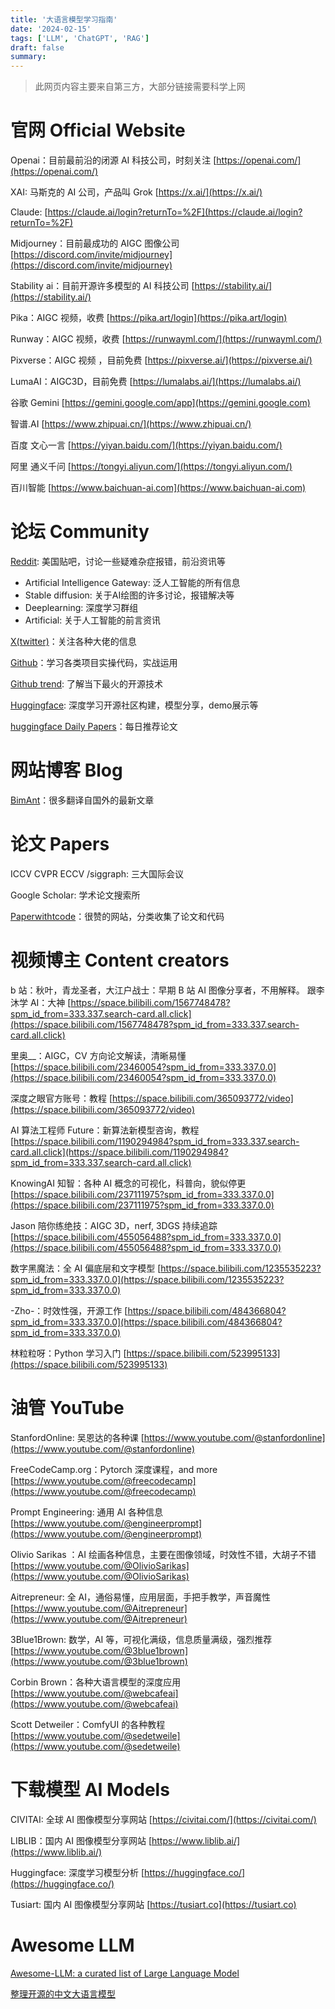 ```yaml
---
title: '大语言模型学习指南'
date: '2024-02-15'
tags: ['LLM', 'ChatGPT', 'RAG']
draft: false
summary: 
---
```


> 此网页内容主要来自第三方，大部分链接需要科学上网

# 官网 Official Website
Openai：目前最前沿的闭源 AI 科技公司，时刻关注 [https://openai.com/](https://openai.com/)

XAI: 马斯克的 AI 公司，产品叫 Grok [https://x.ai/](https://x.ai/)

Claude: [https://claude.ai/login?returnTo=%2F](https://claude.ai/login?returnTo=%2F)

Midjourney：目前最成功的 AIGC 图像公司 [https://discord.com/invite/midjourney](https://discord.com/invite/midjourney)

Stability ai：目前开源许多模型的 AI 科技公司 [https://stability.ai/](https://stability.ai/)

Pika：AIGC 视频，收费 [https://pika.art/login](https://pika.art/login)

Runway：AIGC 视频，收费 [https://runwayml.com/](https://runwayml.com/)

Pixverse：AIGC 视频 ，目前免费 [https://pixverse.ai/](https://pixverse.ai/)

LumaAI：AIGC3D，目前免费 [https://lumalabs.ai/](https://lumalabs.ai/)

谷歌 Gemini [https://gemini.google.com/app](https://gemini.google.com)

智谱.AI [https://www.zhipuai.cn/](https://www.zhipuai.cn/)

百度 文心一言 [https://yiyan.baidu.com/](https://yiyan.baidu.com/)

阿里 通义千问 [https://tongyi.aliyun.com/](https://tongyi.aliyun.com/)

百川智能 [https://www.baichuan-ai.com](https://www.baichuan-ai.com)
# 论坛 Community
[Reddit](https://www.reddit.com/): 美国贴吧，讨论一些疑难杂症报错，前沿资讯等  
* Artificial Intelligence Gateway: 泛人工智能的所有信息  
* Stable diffusion: 关于AI绘图的许多讨论，报错解决等  
* Deeplearning: 深度学习群组  
* Artificial: 关于人工智能的前言资讯  

[X(twitter)](https://twitter.com/)：关注各种大佬的信息

[Github](https://github.com)：学习各类项目实操代码，实战运用

[Github trend](https://github.com/trending): 了解当下最火的开源技术

[Huggingface](https://huggingface.co): 深度学习开源社区构建，模型分享，demo展示等

[huggingface Daily Papers](https://huggingface.co/papers)：每日推荐论文

# 网站博客 Blog
[BimAnt](http://www.bimant.com/blog/tag/sheng-cheng-shi-ai/)：很多翻译自国外的最新文章

# 论文 Papers
ICCV CVPR ECCV /siggraph: 三大国际会议

Google Scholar: 学术论文搜索所

[Paperwithtcode](https://paperswithcode.com/)：很赞的网站，分类收集了论文和代码 

# 视频博主 Content creators
b 站：秋叶，青龙圣者，大江户战士：早期 B 站 AI 图像分享者，不用解释。
跟李沐学 AI：大神 [https://space.bilibili.com/1567748478?spm_id_from=333.337.search-card.all.click](https://space.bilibili.com/1567748478?spm_id_from=333.337.search-card.all.click)

里奥__：AIGC，CV 方向论文解读，清晰易懂
[https://space.bilibili.com/23460054?spm_id_from=333.337.0.0](https://space.bilibili.com/23460054?spm_id_from=333.337.0.0)

深度之眼官方账号：教程
[https://space.bilibili.com/365093772/video](https://space.bilibili.com/365093772/video)

AI 算法工程师 Future：新算法新模型咨询，教程
[https://space.bilibili.com/1190294984?spm_id_from=333.337.search-card.all.click](https://space.bilibili.com/1190294984?spm_id_from=333.337.search-card.all.click)

KnowingAI 知智：各种 AI 概念的可视化，科普向，貌似停更
[https://space.bilibili.com/237111975?spm_id_from=333.337.0.0](https://space.bilibili.com/237111975?spm_id_from=333.337.0.0)

Jason 陪你练绝技：AIGC 3D，nerf, 3DGS 持续追踪
[https://space.bilibili.com/455056488?spm_id_from=333.337.0.0](https://space.bilibili.com/455056488?spm_id_from=333.337.0.0)

数字黑魔法：全 AI 偏底层和文字模型
[https://space.bilibili.com/1235535223?spm_id_from=333.337.0.0](https://space.bilibili.com/1235535223?spm_id_from=333.337.0.0)

-Zho-：时效性强，开源工作
[https://space.bilibili.com/484366804?spm_id_from=333.337.0.0](https://space.bilibili.com/484366804?spm_id_from=333.337.0.0)

林粒粒呀：Python 学习入门
[https://space.bilibili.com/523995133](https://space.bilibili.com/523995133)

# 油管 YouTube
StanfordOnline: 吴恩达的各种课
[https://www.youtube.com/@stanfordonline](https://www.youtube.com/@stanfordonline)

FreeCodeCamp.org：Pytorch 深度课程，and more
[https://www.youtube.com/@freecodecamp](https://www.youtube.com/@freecodecamp)

Prompt Engineering: 通用 AI 各种信息
[https://www.youtube.com/@engineerprompt](https://www.youtube.com/@engineerprompt)

Olivio Sarikas ：AI 绘画各种信息，主要在图像领域，时效性不错，大胡子不错
[https://www.youtube.com/@OlivioSarikas](https://www.youtube.com/@OlivioSarikas)

Aitrepreneur: 全 AI，通俗易懂，应用层面，手把手教学，声音魔性
[https://www.youtube.com/@Aitrepreneur](https://www.youtube.com/@Aitrepreneur)

3Blue1Brown: 数学，AI 等，可视化满级，信息质量满级，强烈推荐
[https://www.youtube.com/@3blue1brown](https://www.youtube.com/@3blue1brown)

Corbin Brown：各种大语言模型的深度应用
[https://www.youtube.com/@webcafeai](https://www.youtube.com/@webcafeai)

Scott Detweiler：ComfyUI 的各种教程
[https://www.youtube.com/@sedetweile](https://www.youtube.com/@sedetweile)

# 下载模型 AI Models
CIVITAI: 全球 AI 图像模型分享网站 [https://civitai.com/](https://civitai.com/)

LIBLIB：国内 AI 图像模型分享网站 [https://www.liblib.ai/](https://www.liblib.ai/)

Huggingface: 深度学习模型分析 [https://huggingface.co/](https://huggingface.co/)

Tusiart: 国内 AI 图像模型分享网站 [https://tusiart.co](https://tusiart.co)

# Awesome LLM
[Awesome-LLM: a curated list of Large Language Model](https://github.com/Hannibal046/Awesome-LLM)


[整理开源的中文大语言模型](https://github.com/HqWu-HITCS/Awesome-Chinese-LLM)